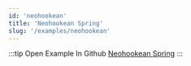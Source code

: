 ```yaml
---
id: 'neohookean'
title: 'Neohookean Spring'
slug: '/examples/neohookean'
---
```


<README />

:::tip Open Example In Github
[Neohookean Spring](https://github.com/facebookresearch/diffkt/tree/main/kotlin/examples/src/main/kotlin/examples/neohookean)
:::